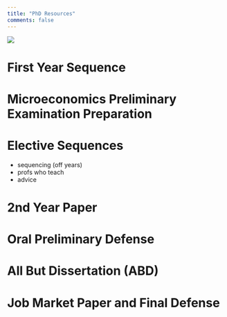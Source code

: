 ```yaml
---
title: "PhD Resources"
comments: false
---
```


![](./images/underconstruction.webp)

# First Year Sequence

# Microeconomics Preliminary Examination Preparation

# Elective Sequences

- sequencing (off years)
- profs who teach
- advice

# 2nd Year Paper

# Oral Preliminary Defense

# All But Dissertation (ABD)

# Job Market Paper and Final Defense
